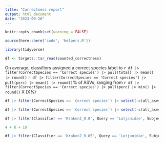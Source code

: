 ```yaml
---
title: "Correctness report"
output: html_document
date: "2023-09-26"
---
```


```r
knitr::opts_chunk$set(warning = FALSE)

source(here::here('code', 'helpers.R'))

library(tidyverse)
```

```r
df <- targets::tar_read(counted_correctness)
```

On average, classifiers assigned a correct species label to `r df |> filter(CorrectSpecies == 'Correct species') |> pull(total) |> mean() |> round()` `r df |> filter(CorrectSpecies == 'Correct species') |> pull(perc) |> mean() |> round()`% of ASVs, ranging from `r df |> filter(CorrectSpecies == 'Correct species') |> pull(perc) |> min() |> round()` X (X%)

```r
df |> filter(CorrectSpecies == 'Correct species') |> select(-c(all_asvs, missing, new_col, newcol2)) |> arrange(desc(perc)) |> head(5)
```

```r
df |> filter(CorrectSpecies == 'Correct species') |> select(-c(all_asvs, missing, new_col, newcol2)) |> arrange(desc(perc)) |> tail(5)

```
```r
df |> filter(Classifier == 'Kraken2_0.0', Query == 'Lutjanidae', Subject == '16S') |>  select(-c(all_asvs, missing, new_col, newcol2))

```

```r
4 + 8 + 10
```


```r
df |> filter(Classifier == 'Kraken2_0.05', Query == 'Lutjanidae', Subject == '16S') |>  select(-c(all_asvs, missing, new_col, newcol2))

```

